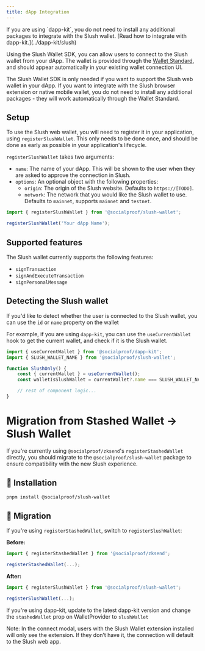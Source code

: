 ```yaml
---
title: dApp Integration
---
```


<Callout type="info">
	If you are using `dapp-kit`, you do not need to install any additional packages to integrate with
	the Slush wallet. [Read how to integrate with dapp-kit.](../dapp-kit/slush)
</Callout>

Using the Slush Wallet SDK, you can allow users to connect to the Slush wallet from your dApp. The
wallet is provided through the [Wallet Standard](https://docs.sui.io/standards/wallet-standard), and
should appear automatically in your existing wallet connection UI.

<Callout>
	The Slush Wallet SDK is only needed if you want to support the Slush web wallet in your dApp. If
	you want to integrate with the Slush browser extension or native mobile wallet, you do not need to
	install any additional packages - they will work automatically through the Wallet Standard.
</Callout>

## Setup

To use the Slush web wallet, you will need to register it in your application, using
`registerSlushWallet`. This only needs to be done once, and should be done as early as possible in
your application's lifecycle.

`registerSlushWallet` takes two arguments:

- `name`: The name of your dApp. This will be shown to the user when they are asked to approve the
  connection in Slush.
- `options`: An optional object with the following properties:
  - `origin`: The origin of the Slush website. Defaults to `https://[TODO]`.
  - `network`: The network that you would like the Slush wallet to use. Defaults to `mainnet`,
    supports `mainnet` and `testnet`.

```ts
import { registerSlushWallet } from '@socialproof/slush-wallet';

registerSlushWallet('Your dApp Name');
```

## Supported features

The Slush wallet currently supports the following features:

- `signTransaction`
- `signAndExecuteTransaction`
- `signPersonalMessage`

## Detecting the Slush wallet

If you'd like to detect whether the user is connected to the Slush wallet, you can use the `id` or
`name` property on the wallet

For example, if you are using `dapp-kit`, you can use the `useCurrentWallet` hook to get the current
wallet, and check if it is the Slush wallet.

```ts
import { useCurrentWallet } from '@socialproof/dapp-kit';
import { SLUSH_WALLET_NAME } from '@socialproof/slush-wallet';

function SlushOnly() {
	const { currentWallet } = useCurrentWallet();
	const walletIsSlushWallet = currentWallet?.name === SLUSH_WALLET_NAME;

	// rest of component logic...
}
```

# Migration from Stashed Wallet -> Slush Wallet

If you're currently using `@socialproof/zksend`'s `registerStashedWallet` directly, you should migrate to
the `@socialproof/slush-wallet` package to ensure compatibility with the new Slush experience.

## 🚀 Installation

```bash
pnpm install @socialproof/slush-wallet
```

## 🔁 Migration

If you're using `registerStashedWallet`, switch to `registerSlushWallet`:

**Before:**

```ts
import { registerStashedWallet } from '@socialproof/zksend';

registerStashedWallet(...);
```

**After:**

```ts
import { registerSlushWallet } from '@socialproof/slush-wallet';

registerSlushWallet(...);
```

If you're using dapp-kit, update to the latest dapp-kit version and change the `stashedWallet` prop
on WalletProvider to `slushWallet`

<Callout>
	Note: In the connect modal, users with the Slush Wallet extension installed will only see the
	extension. If they don’t have it, the connection will default to the Slush web app.
</Callout>
